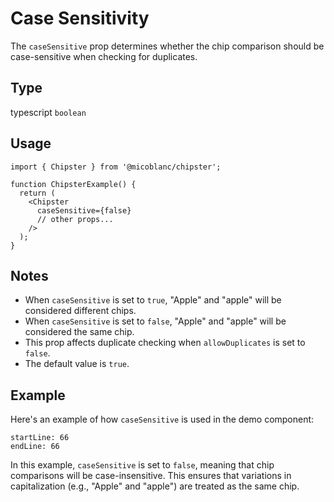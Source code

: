 # Case Sensitivity

The `caseSensitive` prop determines whether the chip comparison should be case-sensitive when checking for duplicates.

## Type
typescript
`boolean`

## Usage
```tsx filename="ChipsterExample.tsx" {7} copy
import { Chipster } from '@micoblanc/chipster';

function ChipsterExample() {
  return (
    <Chipster
      caseSensitive={false}
      // other props...
    />
  );
}
```

## Notes

- When `caseSensitive` is set to `true`, "Apple" and "apple" will be considered different chips.
- When `caseSensitive` is set to `false`, "Apple" and "apple" will be considered the same chip.
- This prop affects duplicate checking when `allowDuplicates` is set to `false`.
- The default value is `true`.

## Example

Here's an example of how `caseSensitive` is used in the demo component:

```typescript:packages/website/src/components/demoFruit.tsx
startLine: 66
endLine: 66
```

In this example, `caseSensitive` is set to `false`, meaning that chip comparisons will be case-insensitive. This ensures that variations in capitalization (e.g., "Apple" and "apple") are treated as the same chip.